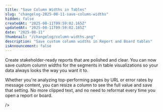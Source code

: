 ```yaml
---
title: "Save Column Widths in Tables"
slug: "changelog-2025-08-11-save-column-widths"
hidden: false
createdAt: "2025-08-11T09:59:02.165Z"
updatedAt: "2025-08-11T09:59:02.165Z"
date: "2025-08-11"
thumbnail: "/changelog/column-widths.png"
description: "Save custom column widths in Report and Board tables"
isAnnouncement: false
---
```


<ChangelogPostHeader
  date="2025-08-11"
  image="/changelog/column-widths.png"
  title="Save Column Widths in Tables"
/>

Create stakeholder-ready reports that are polished and clear. You can now save custom column widths for the segments in table visualizations so your data always looks the way you want it to.

Whether you're analyzing top-performing pages by URL or error rates by message content, you can resize a column to see the full value and save that setting. No more clipped text, and no need to reformat every time you open a report or board.

 />
